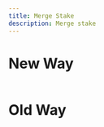 ---
title: Merge Stake
description: Merge stake
---

# New Way

```tsx

```

# Old Way

```tsx

```
